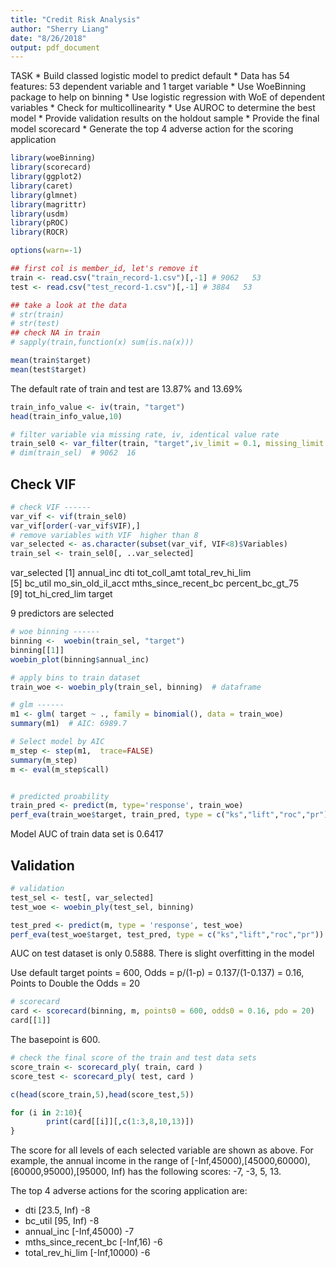 ```yaml
---
title: "Credit Risk Analysis"
author: "Sherry Liang"
date: "8/26/2018"
output: pdf_document
---
```


TASK
* Build classed logistic model to predict default
* Data has 54 features: 53 dependent variable and 1 target variable
* Use WoeBinning package to help on binning
* Use logistic regression with WoE of dependent variables
* Check for multicollinearity
* Use AUROC to determine the best model
* Provide validation results on the holdout sample
* Provide the final model scorecard
* Generate the top 4 adverse action for the scoring application

```r

library(woeBinning)
library(scorecard)
library(ggplot2)
library(caret)
library(glmnet)
library(magrittr)
library(usdm)
library(pROC)
library(ROCR)

options(warn=-1)

```

```r

## first col is member_id, let's remove it 
train <- read.csv("train_record-1.csv")[,-1] # 9062   53 
test <- read.csv("test_record-1.csv")[,-1] # 3884   53

## take a look at the data 
# str(train)
# str(test)
## check NA in train 
# sapply(train,function(x) sum(is.na(x)))

mean(train$target)
mean(test$target)
```
The default rate of train and test are 13.87% and 13.69%

```r
train_info_value <- iv(train, "target")
head(train_info_value,10)

# filter variable via missing rate, iv, identical value rate
train_sel0 <- var_filter(train, "target",iv_limit = 0.1, missing_limit = 0.8)
# dim(train_sel)  # 9062  16
```

## Check VIF
```r
# check VIF ------
var_vif <- vif(train_sel0)
var_vif[order(-var_vif$VIF),]
# remove variables with VIF  higher than 8
var_selected <- as.character(subset(var_vif, VIF<8)$Variables)
train_sel <- train_sel0[, ..var_selected]
```


var_selected
[1] annual_inc           dti                  tot_coll_amt         total_rev_hi_lim    
 [5] bc_util              mo_sin_old_il_acct   mths_since_recent_bc percent_bc_gt_75    
 [9] tot_hi_cred_lim      target     
 
 
9 predictors are selected

```r

# woe binning ------
binning <-  woebin(train_sel, "target")
binning[[1]]
woebin_plot(binning$annual_inc)

# apply bins to train dataset
train_woe <- woebin_ply(train_sel, binning)  # dataframe

# glm ------
m1 <- glm( target ~ ., family = binomial(), data = train_woe)
summary(m1)  # AIC: 6989.7

# Select model by AIC
m_step <- step(m1,  trace=FALSE)
summary(m_step)
m <- eval(m_step$call)


# predicted proability
train_pred <- predict(m, type='response', train_woe)
perf_eva(train_woe$target, train_pred, type = c("ks","lift","roc","pr"))
```

Model AUC of train data set is 0.6417

## Validation

```r
# validation
test_sel <- test[, var_selected]
test_woe <- woebin_ply(test_sel, binning)

test_pred <- predict(m, type = 'response', test_woe)
perf_eva(test_woe$target, test_pred, type = c("ks","lift","roc","pr"))

```

AUC on test dataset is only 0.5888. There is slight overfitting in the model


Use default target points = 600, Odds = p/(1-p) = 0.137/(1-0.137) = 0.16, Points to Double the Odds = 20
```r
# scorecard
card <- scorecard(binning, m, points0 = 600, odds0 = 0.16, pdo = 20)
card[[1]] 
```

The basepoint is 600.

```r
# check the final score of the train and test data sets
score_train <- scorecard_ply( train, card )
score_test <- scorecard_ply( test, card )
```

```r
c(head(score_train,5),head(score_test,5))
```
```r
for (i in 2:10){
        print(card[[i]][,c(1:3,8,10,13)])
}
```

The score for all levels of each selected variable are shown as above. For example, the annual income in the range of [-Inf,45000),[45000,60000),[60000,95000),[95000, Inf) has the following scores: -7, -3, 5, 13.

The top 4 adverse actions for the scoring application are:

  + dti [23.5, Inf)                   -8
  + bc_util [95, Inf)                 -8
  + annual_inc  [-Inf,45000)          -7
  + mths_since_recent_bc [-Inf,16)    -6
  + total_rev_hi_lim  [-Inf,10000)    -6
